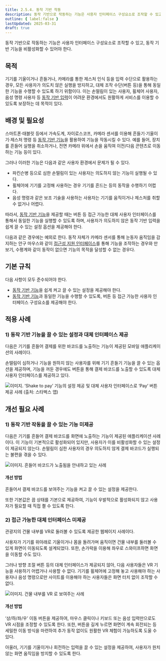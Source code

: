 ```yaml
---
title: 2.5.4. 동작 기반 작동
description: 동작 기반으로 작동하는 기능은 사용자 인터페이스 구성요소로 조작할 수 있고, 동작 기반 기능을 비활성화할 수 있어야 한다.
outline: { label:false }
lastUpdated: 2025-03-31
draft: true
---
```


<Aside title="검사 항목">
동작 기반으로 작동하는 기능은 사용자 인터페이스 구성요소로 조작할 수 있고, 동작 기반 기능을 비활성화할 수 있어야 한다.
</Aside>

## 목적
기기를 기울이거나 흔들거나, 카메라를 통한 제스처 인식 등을 입력 수단으로 활용하는 경우, 모든 사용자가 의도치 않은 실행을 방지하고, 대체 조작 수단(버튼 등)을 통해 동일한 기능을 수행할 수 있도록 하기 위함이다. 이는 손떨림이 있는 사용자, 휠체어 사용자, 음성 명령 사용자 등 [동작 기반 입력](../../glossary/motion-actuation)이 어려운 환경에서도 원활하게 서비스를 이용할 수 있도록 보장하는 데 목적이 있다.

##	배경 및 필요성
스마트폰·태블릿 등에서 가속도계, 자이로스코프, 카메라 센서를 이용해 흔들기·기울이기·제스처 명령 등 [동작 기반 기능](../../glossary/motion-actuation)을 활용하여 기능을 작동시킬 수 있다. 예를 들어, 장치를 흔들어 실행을 취소하거나, 전면 카메라 위에서 손을 움직여 이전/다음 콘텐츠로 이동하는 기능 등이 있다.

그러나 이러한 기능은 다음과 같은 사용자 환경에서 문제가 될 수 있다.
- 파킨슨병 등으로 심한 손떨림이 있는 사용자는 의도하지 않는 기능이 실행될 수 있다.
- 휠체어에 기기를 고정해 사용하는 경우 기기를 흔드는 등의 동작을 수행하기 어렵다.
- 음성 명령과 같은 보조 기술을 사용하는 사용자는 기기를 움직이거나 제스처를 취할 수 없거나 어렵다.

따라서, [동작 기반 기능](../../glossary/motion-actuation)을 제공할 때는 버튼 등 접근 가능한 대체 사용자 인터페이스를 통해서 동일한 기능을 실행할 수 있도록 하며, 사용자가 의도하지 않은 동작 기반 입력을 쉽게 끌 수 있는 설정 옵션을 제공해야 한다.

다음과 같은 경우에는 예외로 한다. 동작 자체가 카메라 센서를 통해 눈동자 움직임을 감지하는 안구 마우스와 같이 [접근성 지원 인터페이스](../../glossary/accessibility-support-interface)를 통해 기능을 조작하는 경우와 만보기, 수평계와 같이 동작이 없으면 기능의 목적을 달성할 수 없는 경우다.

##	기본 규칙
다음 사항이 모두 준수되어야 한다.
- [동작 기반 기능](../../glossary/motion-actuation)을 쉽게 켜고 끌 수 있는 설정을 제공해야 한다.
- [동작 기반 기능](../../glossary/motion-actuation)과 동일한 기능을 수행할 수 있도록, 버튼 등 접근 가능한 사용자 인터페이스 구성요소를 제공해야 한다.

## 적용 사례

### 1)	동작 기반 기능을 끌 수 있는 설정과 대체 인터페이스 제공
다음은 기기를 흔들어 결제를 위한 바코드를 노출하는 기능이 제공된 모바일 애플리케이션의 사례이다.

손떨림이 심하거나 기능을 원하지 않는 사용자를 위해 기기 흔들기 기능을 끌 수 있는 옵션을 제공하며, 기능을 꺼둔 경우에도 버튼을 통해 결제 바코드를 노출할 수 있도록 대체 사용자 인터페이스를 제공하고 있다.

![이미지. ‘Shake to pay’ 기능의 설정 제공 및 대체 사용자 인터페이스로 ‘Pay’ 버튼 제공 사례 (출처: 스타벅스 앱)](/images/image218.png)

## 개선 필요 사례
### 1)	동작 기반 작동을 끌 수 있는 기능 미제공
다음은 기기를 흔들어 결제 바코드를 화면에 노출하는 기능이 제공된 애플리케이션 사례이다. 이 기능이 기본적으로 활성화되어 있지만, 사용자가 이를 비활성화할 수 있는 설정이 제공되지 않는다. 손떨림이 심한 사용자의 경우 의도하지 않게 결제 바코드가 실행되는 불편을 겪을 수 있다.

![이미지. 흔들어 바코드가 노출됨을 안내하고 있는 사례](/images/image219.png)

#### 개선 방법
흔들어서 결제 바코드를 보여주는 기능을 켜고 끌 수 있는 설정을 제공한다.

또한 기본값은 끔 상태를 기본으로 제공하여, 기능이 우발적으로 활성화되지 않고 사용자가 필요할 때 직접 켤 수 있도록 한다.

### 2)	접근 가능한 대체 인터페이스 미제공
관광지의 건물 내부를 VR로 둘러볼 수 있도록 제공한 웹페이지 사례이다.

사용자가 기기를 위아래로 기울이거나 몸을 돌려가며 움직이면 건물 내부를 둘러볼 수 있게 화면이 이동되도록 설계되었다. 또한, 손가락을 이용해 좌우로 스와이프하면 화면을 이동할 수도 있다. 

그러나 방향 조절 버튼 등의 대체 인터페이스가 제공되지 않아, 다음 사용자들은 VR 기능을 사용하기 어렵거나 사용할 수 없다. 기기를 휠체어에 고정해 놓고 사용해야 하는 사용자나 음성 명령으로만 사이트를 이용해야 하는 사용자들은 화면 터치 없이 조작할 수 없다. 

![이미지. 건물 내부를 VR 로 보여주는 사례](/images/image220.png)

#### 개선 방법
‘상/하/좌/우’ 이동 버튼을 제공하여, 마우스 클릭이나 키보드 또는 음성 입력만으로도 VR 시점을 조정할 수 있도록 한다. 또한, 버튼을 길게 누르면 화면이 계속 회전되는 등 세밀한 이동 방식을 마련하여 추가 동작 없이도 원활한 VR 체험이 가능하도록 도울 수 있다.

아울러, 기기를 기울이거나 회전하는 입력을 끌 수 있는 설정을 제공하여, 사용자가 원치 않는 화면 움직임을 방지할 수 있도록 한다.
